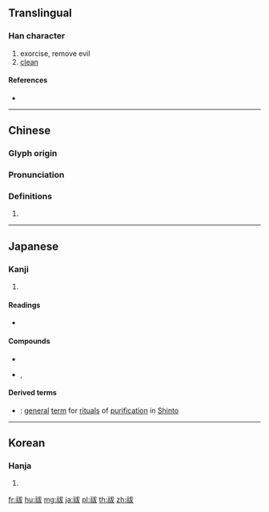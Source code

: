 {{character info/new}}
{{also|鿆}}
==Translingual==

===Han character===
{{Han char|rn=113|rad=示|as=05|sn=10|four=33247|canj=IFIKE,IFIKK}}

# exorcise, remove evil
# [[clean]]

====References====
* {{Han ref|kx=0841.120|dkj=24658|dj=1259.100|hdz=42391.030|uh=7953|ud=31059|bh=D2EA|bd=53994}}

----

==Chinese==
{{zh-forms}}

===Glyph origin===
{{Han etym}}

===Pronunciation===
{{zh-pron
|m=fú
|c=fat1
|h=pfs=
|md=
|mn=
|w=
|mc=y
|oc=y
|cat=
}}

===Definitions===
{{zh-hanzi}}

# {{rfdef|lang=zh}}

----

==Japanese==

===Kanji===
{{ja-kanji|grade=|rs=示05}}

# {{defn|lang=ja|sort=示05}}

====Readings====
* {{ja-readings|on=[[ふつ]] (futsu), [[はい]] (hai)|kun=[[はらう]] (harau), [[はらい]] (harai)|nanori=}}

====Compounds====
* {{ja-r|祓魔|ふつま}}
* {{ja-r|祓魔師|ふつまし}}, {{ja-r|祓魔士|ふつまし}}

====Derived terms====
* {{ja-r|祓い|はらい}}: [[general]] [[term]] for [[ritual]]s of [[purification]] in [[Shinto]]

----

==Korean==

===Hanja===
{{ko-hanja|hangeul=불|eumhun=|rv=bul|mr=pul|y=pul}}

# {{defn|lang=ko|sort=示05}}

[[fr:祓]]
[[hu:祓]]
[[mg:祓]]
[[ja:祓]]
[[pl:祓]]
[[th:祓]]
[[zh:祓]]